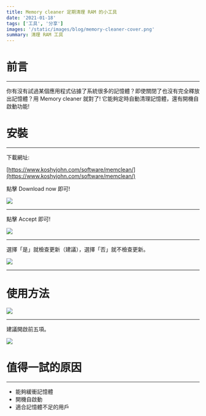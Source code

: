 ```yaml
---
title: Memory cleaner 定期清理 RAM 的小工具
date: '2021-01-18'
tags: ['工具', '分享']
images: '/static/images/blog/memory-cleaner-cover.png'
summary: 清理 RAM 工具
---
```


# 前言

---

你有沒有試過某個應用程式佔據了系統很多的記憶體？即使關閉了也沒有完全釋放出記憶體？用 Memory cleaner 就對了! 它能夠定時自動清理記憶體，還有開機自啟動功能!

# 安裝

---

下載網址:

[https://www.koshyjohn.com/software/memclean/](https://www.koshyjohn.com/software/memclean/)

點擊 Download now 即可!

![](/static/images/blog/memory-cleaner-2.png)

---

點擊 Accept 即可!

![](/static/images/blog/memory-cleaner-3.png)

---

選擇「是」就檢查更新（建議），選擇「否」就不檢查更新。

![](/static/images/blog/memory-cleaner-4.png)

---

# 使用方法

![](/static/images/blog/memory-cleaner-5.png)

---

建議開啟前五項。

![](/static/images/blog/memory-cleaner-6.png)

# 值得一試的原因

---

- 能夠緩衝記憶體
- 開機自啟動
- 適合記憶體不足的用戶
